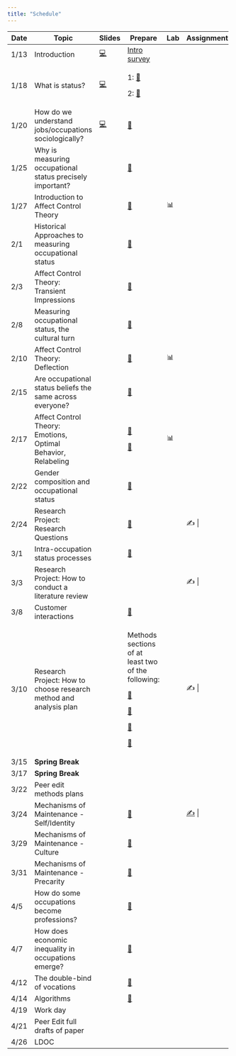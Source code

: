 ```yaml
---
title: "Schedule"
---
```


+------+-------------------------------------------------------------------+---------------------------------------+-------------------------------------------------------------------------------------------------------------------------------------------------+--------+------------------------------------------------------------------+
| Date | Topic                                                             | Slides                                | Prepare                                                                                                                                         | Lab    | Assignment                                                       |
+======+===================================================================+=======================================+=================================================================================================================================================+========+==================================================================+
| 1/13 | Introduction                                                      | [💻](slides/jan_12.html#/title-slide) | [Intro survey](https://duke.qualtrics.com/jfe/form/SV_bvyjiD0c1etSqxM)                                                                          |        |                                                                  |
+------+-------------------------------------------------------------------+---------------------------------------+-------------------------------------------------------------------------------------------------------------------------------------------------+--------+------------------------------------------------------------------+
| 1/18 | What is status?                                                   | [💻](slides/jan_18.pdf)               | 1: [📖](readings/marx_wage_labor_capital.pdf)                                                                                                   |        |                                                                  |
|      |                                                                   |                                       |                                                                                                                                                 |        |                                                                  |
|      |                                                                   |                                       | 2: [📖](readings/weber_class_status_party.pdf "Weber")                                                                                          |        |                                                                  |
+------+-------------------------------------------------------------------+---------------------------------------+-------------------------------------------------------------------------------------------------------------------------------------------------+--------+------------------------------------------------------------------+
| 1/20 | How do we understand jobs/occupations sociologically?             | [💻](slides/jan_20.pdf)               | [📖](readings/hughes_Social_Role_and_the_Division_of_Labor.pdf "Hughes")                                                                        |        |                                                                  |
+------+-------------------------------------------------------------------+---------------------------------------+-------------------------------------------------------------------------------------------------------------------------------------------------+--------+------------------------------------------------------------------+
| 1/25 | Why is measuring occupational status precisely important?         |                                       | [📖](readings/haug_measurement_social_strat.pdf "Haug")                                                                                         |        |                                                                  |
+------+-------------------------------------------------------------------+---------------------------------------+-------------------------------------------------------------------------------------------------------------------------------------------------+--------+------------------------------------------------------------------+
| 1/27 | Introduction to Affect Control Theory                             |                                       | [📖](readings/Heise-Expressive_order_1_5.pdf "Heise")                                                                                           | 📊     |                                                                  |
+------+-------------------------------------------------------------------+---------------------------------------+-------------------------------------------------------------------------------------------------------------------------------------------------+--------+------------------------------------------------------------------+
| 2/1  | Historical Approaches to measuring occupational status            |                                       | [📖](readings/Connelly et al2016A Review of occupation-based social classifications for social survey research.pdf "Review of occ-based class") |        |                                                                  |
+------+-------------------------------------------------------------------+---------------------------------------+-------------------------------------------------------------------------------------------------------------------------------------------------+--------+------------------------------------------------------------------+
| 2/3  | Affect Control Theory: Transient Impressions                      |                                       | [📖](readings/Heise-Expressive_Order_6_7.pdf "Heise 6-7")                                                                                       |        |                                                                  |
+------+-------------------------------------------------------------------+---------------------------------------+-------------------------------------------------------------------------------------------------------------------------------------------------+--------+------------------------------------------------------------------+
| 2/8  | Measuring occupational status, the cultural turn                  |                                       | [📖](readings/Freeland_Hoey2018The Structure of Deference.pdf "Freeland Hoey")                                                                  |        |                                                                  |
+------+-------------------------------------------------------------------+---------------------------------------+-------------------------------------------------------------------------------------------------------------------------------------------------+--------+------------------------------------------------------------------+
| 2/10 | Affect Control Theory: Deflection                                 |                                       | [📖](readings/Boyle_McKinzie2015Resolving Negative Affect and Restoring Meaning.pdf "Boyle McKinzie")                                           | 📊     |                                                                  |
+------+-------------------------------------------------------------------+---------------------------------------+-------------------------------------------------------------------------------------------------------------------------------------------------+--------+------------------------------------------------------------------+
| 2/15 | Are occupational status beliefs the same across everyone?         |                                       | [📖](readings/Lynn_Ellerbach2017A Position with a View.pdf "Lynn Ellerbach")                                                                    |        |                                                                  |
+------+-------------------------------------------------------------------+---------------------------------------+-------------------------------------------------------------------------------------------------------------------------------------------------+--------+------------------------------------------------------------------+
| 2/17 | Affect Control Theory: Emotions, Optimal Behavior, Relabeling     |                                       | [📖](readings/Maloney - 2023 - The Influence of Occupational Identity on Emotiona.pdf "Maloney")                                                | 📊     |                                                                  |
|      |                                                                   |                                       |                                                                                                                                                 |        |                                                                  |
|      |                                                                   |                                       | [📖](readings/Heise-Expressive_Order_8_9.pdf "Heise 8-9")                                                                                       |        |                                                                  |
+------+-------------------------------------------------------------------+---------------------------------------+-------------------------------------------------------------------------------------------------------------------------------------------------+--------+------------------------------------------------------------------+
| 2/22 | Gender composition and occupational status                        |                                       | [📖](readings/Valentino2020The Segregation Premium.pdf "Valentino")                                                                             |        |                                                                  |
+------+-------------------------------------------------------------------+---------------------------------------+-------------------------------------------------------------------------------------------------------------------------------------------------+--------+------------------------------------------------------------------+
| 2/24 | Research Project: Research Questions                              |                                       | [📖](readings/hughes_Social_Role_and_the_Division_of_Labor.pdf "Hughes")                                                                        |        | ✍️                                                               |
+------+-------------------------------------------------------------------+---------------------------------------+-------------------------------------------------------------------------------------------------------------------------------------------------+--------+------------------------------------------------------------------+
| 3/1  | Intra-occupation status processes                                 |                                       | [📖](readings/Wingfield2009Racializing the Glass Escalator.pdf "Wingfield")                                                                     |        |                                                                  |
+------+-------------------------------------------------------------------+---------------------------------------+-------------------------------------------------------------------------------------------------------------------------------------------------+--------+------------------------------------------------------------------+
| 3/3  | Research Project: How to conduct a literature review              |                                       |                                                                                                                                                 |        | ✍️                                                               |
+------+-------------------------------------------------------------------+---------------------------------------+-------------------------------------------------------------------------------------------------------------------------------------------------+--------+------------------------------------------------------------------+
| 3/8  | Customer interactions                                             |                                       | [📖](readings/Storer2022Serving Like an Organization.pdf "Storer")                                                                              |        |                                                                  |
+------+-------------------------------------------------------------------+---------------------------------------+-------------------------------------------------------------------------------------------------------------------------------------------------+--------+------------------------------------------------------------------+
| 3/10 | Research Project: How to choose research method and analysis plan |                                       | Methods sections of at least two of the following:                                                                                              |        | ✍️                                                               |
|      |                                                                   |                                       |                                                                                                                                                 |        |                                                                  |
|      |                                                                   |                                       | [📖](readings/Francis_Alinor2023Bereavement Adaptation as Deflection Reduction.pdf "Francis & Alinor")                                          |        |                                                                  |
|      |                                                                   |                                       |                                                                                                                                                 |        |                                                                  |
|      |                                                                   |                                       | [📖](readings/Soboroff and Kelley - 2023 - Modeling Status Interventions with Affect Control .pdf "Soboroff")                                   |        |                                                                  |
|      |                                                                   |                                       |                                                                                                                                                 |        |                                                                  |
|      |                                                                   |                                       | [📖](readings/Robinson 1996 Advances network friendship.pdf "Robinson")                                                                         |        |                                                                  |
|      |                                                                   |                                       |                                                                                                                                                 |        |                                                                  |
|      |                                                                   |                                       | [📖](readings/BergstrandJasper 2018 SPQ Character Theory.pdf "Bergstrand")                                                                      |        |                                                                  |
+------+-------------------------------------------------------------------+---------------------------------------+-------------------------------------------------------------------------------------------------------------------------------------------------+--------+------------------------------------------------------------------+
| 3/15 | **Spring Break**                                                  |                                       |                                                                                                                                                 |        |                                                                  |
+------+-------------------------------------------------------------------+---------------------------------------+-------------------------------------------------------------------------------------------------------------------------------------------------+--------+------------------------------------------------------------------+
| 3/17 | **Spring Break**                                                  |                                       |                                                                                                                                                 |        |                                                                  |
+------+-------------------------------------------------------------------+---------------------------------------+-------------------------------------------------------------------------------------------------------------------------------------------------+--------+------------------------------------------------------------------+
| 3/22 | Peer edit methods plans                                           |                                       |                                                                                                                                                 |        |                                                                  |
+------+-------------------------------------------------------------------+---------------------------------------+-------------------------------------------------------------------------------------------------------------------------------------------------+--------+------------------------------------------------------------------+
| 3/24 | Mechanisms of Maintenance - Self/Identity                         |                                       | [📖](readings/Cech2013The Self-Expressive Edge of Occupational Sex Segregation.pdf "Cech")                                                      |        | [✍️](assignments/Literature Review Assignment.docx "Lit Review") |
+------+-------------------------------------------------------------------+---------------------------------------+-------------------------------------------------------------------------------------------------------------------------------------------------+--------+------------------------------------------------------------------+
| 3/29 | Mechanisms of Maintenance - Culture                               |                                       | [📖](readings/Explanations for occupational segregation: "Rivera")                                                                              |        |                                                                  |
+------+-------------------------------------------------------------------+---------------------------------------+-------------------------------------------------------------------------------------------------------------------------------------------------+--------+------------------------------------------------------------------+
| 3/31 | Mechanisms of Maintenance - Precarity                             |                                       | [📖](readings/Umney_Kretsos2015“That’s the Experience”.pdf "Umney")                                                                             |        |                                                                  |
+------+-------------------------------------------------------------------+---------------------------------------+-------------------------------------------------------------------------------------------------------------------------------------------------+--------+------------------------------------------------------------------+
| 4/5  | How do some occupations become professions?                       |                                       | [📖](readings/liu2013.pdf "Liu")                                                                                                                |        |                                                                  |
+------+-------------------------------------------------------------------+---------------------------------------+-------------------------------------------------------------------------------------------------------------------------------------------------+--------+------------------------------------------------------------------+
| 4/7  | How does economic inequality in occupations emerge?               |                                       | [📖](readings/Weeden2002Why Do Some Occupations Pay More than Others.pdf "Weeden")                                                              |        |                                                                  |
+------+-------------------------------------------------------------------+---------------------------------------+-------------------------------------------------------------------------------------------------------------------------------------------------+--------+------------------------------------------------------------------+
| 4/12 | The double-bind of vocations                                      |                                       | [📖](readings/Bunderson_Thompson2009The Call of the Wild.pdf "Bunderson")                                                                       |        |                                                                  |
+------+-------------------------------------------------------------------+---------------------------------------+-------------------------------------------------------------------------------------------------------------------------------------------------+--------+------------------------------------------------------------------+
| 4/14 | Algorithms                                                        |                                       | [📖](readings/0730888417726119.pdf)                                                                                                             |        |                                                                  |
+------+-------------------------------------------------------------------+---------------------------------------+-------------------------------------------------------------------------------------------------------------------------------------------------+--------+------------------------------------------------------------------+
| 4/19 | Work day                                                          |                                       |                                                                                                                                                 |        |                                                                  |
+------+-------------------------------------------------------------------+---------------------------------------+-------------------------------------------------------------------------------------------------------------------------------------------------+--------+------------------------------------------------------------------+
| 4/21 | Peer Edit full drafts of paper                                    |                                       |                                                                                                                                                 |        |                                                                  |
+------+-------------------------------------------------------------------+---------------------------------------+-------------------------------------------------------------------------------------------------------------------------------------------------+--------+------------------------------------------------------------------+
| 4/26 | LDOC                                                              |                                       |                                                                                                                                                 |        |                                                                  |
+------+-------------------------------------------------------------------+---------------------------------------+-------------------------------------------------------------------------------------------------------------------------------------------------+--------+------------------------------------------------------------------+
